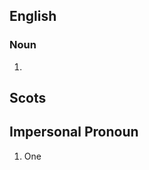 ==English==

===Noun===
{{en-noun}}

# {{obsolete spelling of|[[body]]}}

==Scots==

==Impersonal Pronoun==
{{sco-pronoun}}

# One